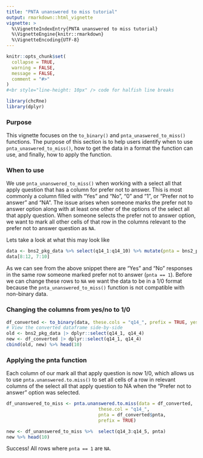 ```yaml
---
title: "PNTA unanswered to miss tutorial"
output: rmarkdown::html_vignette
vignette: >
  %\VignetteIndexEntry{PNTA unanswered to miss tutorial}
  %\VignetteEngine{knitr::rmarkdown}
  %\VignetteEncoding{UTF-8}
---
```


```r
knitr::opts_chunk$set(
  collapse = TRUE,
  warning = FALSE,
  message = FALSE,
  comment = "#>"
)
#<br style="line-height: 10px" /> code for halfish line breaks
```

```r
library(chcRne)
library(dplyr)
```

### Purpose
This vignette focuses on the `to_binary()` and `pnta_unaswered_to_miss()` functions. The purpose of this section is to help users identify when to use `pnta_unaswered_to_miss()`, how to get the data in a format the function can use, and finally, how to apply the function.

### When to use
We use `pnta_unanswered_to_miss()` when working with a select all that apply question that has a column for prefer not to answer. This is most commonly a column filled with "Yes" and "No", "0" and "1", or "Prefer not to answer" and "NA". The issue arises when someone marks the prefer not to answer option along with at least one other of the options of the select all that apply question. When someone selects the prefer not to answer option, we want to mark all other cells of that row in the columns relevant to the prefer not to answer question as `NA`.

Lets take a look at what this may look like

```r
data <- bns2_pkg_data %>% select(q14_1:q14_10) %>% mutate(pnta = bns2_pkg_data$q14_30)
data[8:12, 7:10]
```

As we can see from the above snippet there are "Yes" and "No" responses in the same row someone marked prefer not to answer (`pnta == 1`). Before we can change these rows to `NA` we want the data to be in a 1/0 format because the `pnta_unanswered_to_miss()` function is not compatible with non-binary data.

### Changing the columns from yes/no to 1/0

```r
df_converted <- to_binary(data, these.cols = "q14_", prefix = TRUE, yesno = TRUE)
# View the converted dataframe side-by-side
old <- bns2_pkg_data |> dplyr::select(q14_1, q14_4)
new <- df_converted |> dplyr::select(q14_1, q14_4)
cbind(old, new) %>% head(10)
```


### Applying the pnta function
Each column of our mark all that apply question is now 1/0, which allows us to use `pnta.unanswered.to.miss()` to set all cells of a row in relevant columns of the select all that apply question to NA when the "Prefer not to answer" option was selected.
```r
df_unanswered_to_miss <- pnta.unanswered.to.miss(data = df_converted,
                                  these.col = "q14_",
                                  pnta = df_converted$pnta,
                                  prefix = TRUE)

new <- df_unanswered_to_miss %>%  select(q14_3:q14_5, pnta)
new %>% head(10)
```

Success! All rows where `pnta == 1` are `NA`.
